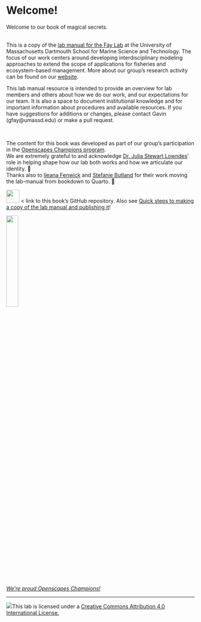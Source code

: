 # Welcome!

Welcome to our book of magical secrets.

<br> This is a copy of the [lab manual for the Fay Lab](https://thefaylab.github.io/lab-manual/) at the University of Massachusetts Dartmouth School for Marine Science and Technology.
The focus of our work centers around developing interdisciplinary modeling approaches to extend the scope of applications for fisheries and ecosystem-based management. More about our group's research activity can be found on our [website](https://thefaylab.com).

This lab manual resource is intended to provide an overview for lab members and others about how we do our work, and our expectations for our team. It is also a space to document institutional knowledge and for important information about procedures and available resources. If you have suggestions for additions or changes, please contact Gavin (gfay\@umassd.edu) or make a pull request.

<br>

The content for this book was developed as part of our group's participation in the [Openscapes Champions program](https://openscapes.org).\
We are extremely grateful to and acknowledge [Dr. Julia Stewart Lowndes](https://twitter.com/juliesquid)' role in helping shape how our lab both works and how we articulate our identity. 🙏\
Thanks also to [Ileana Fenwick](https://twitter.com/_ileanaf) and [Stefanie Butland](https://twitter.com/StefanieButland) for their work moving the lab-manual from bookdown to Quarto. 🙌\


[![](https://github.githubassets.com/images/modules/logos_page/GitHub-Mark.png){fig-align="left" width="35px"}](https://github.com/thefaylab/lab-manual) \< link to this book's GitHub repository. Also see [Quick steps to making a copy of the lab manual and publishing it](https://github.com/thefaylab/lab-manual/wiki/Quick-steps-to-making-a-copy-of-the-lab-manual-&-publishing-it)!

![](img/openscapes_hex_badge.png){width="25%"}

[*We're proud Openscapes Champions!*](https://openscapes.org)

------------------------------------------------------------------------

[![](img/creative_commons.png)](http://creativecommons.org/licenses/by/4.0/){fig-alt="Creative Commons License"}This lab is licensed under a [Creative Commons Attribution 4.0 International License.](http://creativecommons.org/licenses/by/4.0/)
